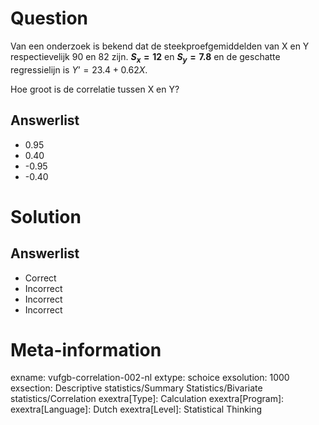Question
========
  
Van een onderzoek is bekend dat de steekproefgemiddelden van X en Y respectievelijk 90 en 82 zijn. **$S_{x} = 12$** en **$S_{y} = 7.8$** en de geschatte regressielijn is ${Y}’ = 23.4+0.62X$.

Hoe groot is de correlatie tussen X en Y?
  
Answerlist
----------
* 0.95
* 0.40
* -0.95
* -0.40

Solution
========

Answerlist
----------
* Correct
* Incorrect
* Incorrect
* Incorrect

Meta-information
================
exname: vufgb-correlation-002-nl
extype: schoice
exsolution: 1000
exsection: Descriptive statistics/Summary Statistics/Bivariate statistics/Correlation
exextra[Type]: Calculation
exextra[Program]: 
exextra[Language]: Dutch
exextra[Level]: Statistical Thinking
